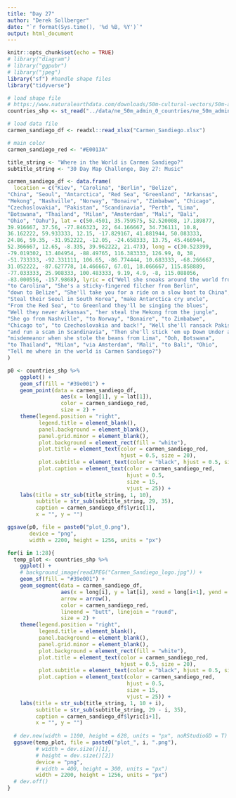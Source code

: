 ```yaml
---
title: "Day 27"
author: "Derek Sollberger"
date: "`r format(Sys.time(), '%d %B, %Y')`"
output: html_document
---
```


```r
knitr::opts_chunk$set(echo = TRUE)
# library("diagram")
# library("ggpubr")
# library("jpeg")
library("sf") #handle shape files
library("tidyverse")
```

```r
# load shape file
# https://www.naturalearthdata.com/downloads/50m-cultural-vectors/50m-admin-0-countries-2/
countries_shp <- st_read("../data/ne_50m_admin_0_countries/ne_50m_admin_0_countries.shp")

# load data file
carmen_sandiego_df <- readxl::read_xlsx("Carmen_Sandiego.xlsx")

# main color
carmen_sandiego_red <- "#E0013A"

title_string <- "Where in the World is Carmen Sandiego?"
subtitle_string <- "30 Day Map Challenge, Day 27: Music"
```
```r
carmen_sandiego_df <- data.frame(
  location = c("Kiev", "Carolina", "Berlin", "Belize", 
"China", "Seoul", "Antarctica", "Red Sea", "Greenland", "Arkansas", 
"Mekong", "Nashville", "Norway", "Bonaire", "Zimbabwe", "Chicago", 
"Czechoslovakia", "Pakistan", "Scandinavia", "Perth", "Lima", 
"Botswana", "Thailand", "Milan", "Amsterdam", "Mali", "Bali", 
"Ohio", "Oahu"), lat = c(50.4501, 35.759575, 52.520008, 17.189877, 
39.916667, 37.56, -77.846323, 22, 64.166667, 34.736111, 10.8, 
36.162222, 59.933333, 12.15, -17.829167, 41.881944, 50.083333, 
24.86, 59.35, -31.952222, -12.05, -24.658333, 13.75, 45.466944, 
52.366667, 12.65, -8.335, 39.962222, 21.473), long = c(30.523399, 
-79.019302, 13.404954, -88.49765, 116.383333, 126.99, 0, 38, 
-51.733333, -92.331111, 106.65, -86.774444, 10.683333, -68.266667, 
31.052222, -87.627778, 14.466667, 67.01, 18.066667, 115.858889, 
-77.033333, 25.908333, 100.483333, 9.19, 4.9, -8, 115.088056, 
-83.000556, -157.9868), lyric = c("Well she sneaks around the world from Kiev", 
"to Carolina", "She's a sticky-fingered filcher from Berlin", 
"down to Belize", "She'll take you for a ride on a slow boat to China", 
"Steal their Seoul in South Korea", "make Antarctica cry uncle", 
"From the Red Sea", "to Greenland they'll be singing the blues", 
"Well they never Arkansas", "her steal the Mekong from the jungle", 
"She go from Nashville", "to Norway", "Bonaire", "to Zimbabwe", 
"Chicago to", "to Czechoslovakia and back!", "Well she'll ransack Pakistan", 
"and run a scam in Scandinavia", "Then she'll stick 'em up Down Under and go pick-pocket Perth", 
"misdemeanor when she stole the beans from Lima", "Ooh, Botswana", 
"to Thailand", "Milan", "via Amsterdam", "Mali", "to Bali", "Ohio", 
"Tell me where in the world is Carmen Sandiego?")
)
```


```r
p0 <- countries_shp %>%
    ggplot() +
    geom_sf(fill = "#39e001") +
    geom_point(data = carmen_sandiego_df,
                 aes(x = long[1], y = lat[1]), 
                 color = carmen_sandiego_red, 
                 size = 2) +
    theme(legend.position = "right",
          legend.title = element_blank(),
          panel.background = element_blank(),
          panel.grid.minor = element_blank(),
          plot.background = element_rect(fill = "white"),
          plot.title = element_text(color = carmen_sandiego_red, 
                                    hjust = 0.5, size = 20),
          plot.subtitle = element_text(color = "black", hjust = 0.5, size = 15),
          plot.caption = element_text(color = carmen_sandiego_red, 
                                      hjust = 0.5,
                                      size = 15,
                                      vjust = 25)) + 
    labs(title = str_sub(title_string, 1, 10),
         subtitle = str_sub(subtitle_string, 29, 35),
         caption = carmen_sandiego_df$lyric[1],
         x = "", y = "")

ggsave(p0, file = paste0("plot_0.png"),
       device = "png",
       width = 2200, height = 1256, units = "px")
```


```r
for(i in 1:28){
  temp_plot <- countries_shp %>%
    ggplot() +
    # background_image(readJPEG("Carmen_Sandiego_logo.jpg")) +
    geom_sf(fill = "#39e001") +
    geom_segment(data = carmen_sandiego_df,
                 aes(x = long[i], y = lat[i], xend = long[i+1], yend = lat[i+1]),
                 arrow = arrow(), 
                 color = carmen_sandiego_red, 
                 lineend = "butt", linejoin = "round",
                 size = 2) +
    theme(legend.position = "right",
          legend.title = element_blank(),
          panel.background = element_blank(),
          panel.grid.minor = element_blank(),
          plot.background = element_rect(fill = "white"),
          plot.title = element_text(color = carmen_sandiego_red, 
                                    hjust = 0.5, size = 20),
          plot.subtitle = element_text(color = "black", hjust = 0.5, size = 15),
          plot.caption = element_text(color = carmen_sandiego_red, 
                                      hjust = 0.5,
                                      size = 15,
                                      vjust = 25)) + 
    labs(title = str_sub(title_string, 1, 10 + i),
         subtitle = str_sub(subtitle_string, 29 - i, 35),
         caption = carmen_sandiego_df$lyric[i+1],
         x = "", y = "")
  
  # dev.new(width = 1100, height = 628, units = "px", noRStudioGD = T)
  ggsave(temp_plot, file = paste0("plot_", i, ".png"),
         # width = dev.size()[1],
         # height = dev.size()[2])
         device = "png",
         # width = 400, height = 300, units = "px")
         width = 2200, height = 1256, units = "px")
  # dev.off()
}

```

